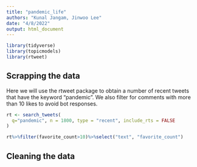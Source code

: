 ```yaml
---
title: "pandemic_life"
authors: "Kunal Jangam, Jinwoo Lee"
date: "4/8/2022"
output: html_document
---
```


```r
library(tidyverse)
library(topicmodels)
library(rtweet)
```

## Scrapping the data

Here we will use the rtweet package to obtain a number of recent tweets that have the keyword "pandemic". We also filter for comments with more than 10 likes to avoid bot responses. 

```r
rt <- search_tweets(
  q="pandemic", n = 1800, type = "recent", include_rts = FALSE
)

rt%>%filter(favorite_count>10)%>%select("text", "favorite_count")
```

## Cleaning the data


```r
```
